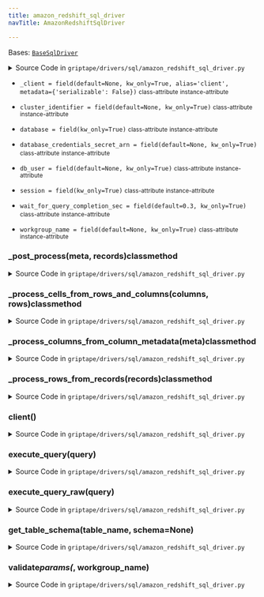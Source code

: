 ```yaml
---
title: amazon_redshift_sql_driver
navTitle: AmazonRedshiftSqlDriver

---
```


<span id="griptape.drivers.sql.amazon_redshift_sql_driver.AmazonRedshiftSqlDriver"></span>

Bases:
 [`BaseSqlDriver`](./#griptape.drivers.sql.BaseSqlDriver "BaseSqlDriver (griptape.drivers.sql.BaseSqlDriver)")

<details><summary>Source Code in <code>griptape&#47;drivers&#47;sql&#47;amazon_redshift_sql_driver.py</code></summary>

```python
@define
class AmazonRedshiftSqlDriver(BaseSqlDriver):
    database: str = field(kw_only=True)
    session: boto3.Session = field(kw_only=True)
    cluster_identifier: Optional[str] = field(default=None, kw_only=True)
    workgroup_name: Optional[str] = field(default=None, kw_only=True)
    db_user: Optional[str] = field(default=None, kw_only=True)
    database_credentials_secret_arn: Optional[str] = field(default=None, kw_only=True)
    wait_for_query_completion_sec: float = field(default=0.3, kw_only=True)
    _client: Optional[RedshiftDataAPIServiceClient] = field(
        default=None, kw_only=True, alias="client", metadata={"serializable": False}
    )

    @lazy_property()
    def client(self) -> RedshiftDataAPIServiceClient:
        return self.session.client("redshift-data")

    @workgroup_name.validator  # pyright: ignore[reportAttributeAccessIssue, reportOptionalMemberAccess]
    def validate_params(self, _: Attribute, workgroup_name: Optional[str]) -> None:
        if not self.cluster_identifier and not self.workgroup_name:
            raise ValueError("Provide a value for one of `cluster_identifier` or `workgroup_name`")
        if self.cluster_identifier and self.workgroup_name:
            raise ValueError("Provide a value for either `cluster_identifier` or `workgroup_name`, but not both")

    @classmethod
    def _process_rows_from_records(cls, records: list) -> list[list]:
        return [[c[list(c.keys())[0]] for c in r] for r in records]

    @classmethod
    def _process_cells_from_rows_and_columns(cls, columns: list, rows: list[list]) -> list[dict[str, Any]]:
        return [{column: r[idx] for idx, column in enumerate(columns)} for r in rows]

    @classmethod
    def _process_columns_from_column_metadata(cls, meta: dict) -> list:
        return [k["name"] for k in meta]

    @classmethod
    def _post_process(cls, meta: dict, records: list) -> list[dict[str, Any]]:
        columns = cls._process_columns_from_column_metadata(meta)
        rows = cls._process_rows_from_records(records)
        return cls._process_cells_from_rows_and_columns(columns, rows)

    def execute_query(self, query: str) -> Optional[list[BaseSqlDriver.RowResult]]:
        rows = self.execute_query_raw(query)
        if rows:
            return [BaseSqlDriver.RowResult(row) for row in rows]
        return None

    def execute_query_raw(self, query: str) -> Optional[list[dict[str, Optional[Any]]]]:
        function_kwargs = {"Sql": query, "Database": self.database}
        if self.workgroup_name:
            function_kwargs["WorkgroupName"] = self.workgroup_name
        if self.cluster_identifier:
            function_kwargs["ClusterIdentifier"] = self.cluster_identifier
        if self.db_user:
            function_kwargs["DbUser"] = self.db_user
        if self.database_credentials_secret_arn:
            function_kwargs["SecretArn"] = self.database_credentials_secret_arn

        response = self.client.execute_statement(**function_kwargs)  # pyright: ignore[reportArgumentType]
        response_id = response["Id"]

        statement = self.client.describe_statement(Id=response_id)

        while statement["Status"] in ["SUBMITTED", "PICKED", "STARTED"]:
            time.sleep(self.wait_for_query_completion_sec)
            statement = self.client.describe_statement(Id=response_id)

        if statement["Status"] == "FINISHED":
            statement_result = self.client.get_statement_result(Id=response_id)
            results = statement_result.get("Records", [])

            while "NextToken" in statement_result:
                statement_result = self.client.get_statement_result(
                    Id=response_id,
                    NextToken=statement_result["NextToken"],
                )
                results = results + response.get("Records", [])

            return self._post_process(statement_result["ColumnMetadata"], results)  # pyright: ignore[reportArgumentType]

        if statement["Status"] in ["FAILED", "ABORTED"]:
            return None
        return None

    def get_table_schema(self, table_name: str, schema: Optional[str] = None) -> Optional[str]:
        function_kwargs = {"Database": self.database, "Table": table_name}
        if schema:
            function_kwargs["Schema"] = schema
        if self.workgroup_name:
            function_kwargs["WorkgroupName"] = self.workgroup_name
        if self.cluster_identifier:
            function_kwargs["ClusterIdentifier"] = self.cluster_identifier
        if self.db_user:
            function_kwargs["DbUser"] = self.db_user
        if self.database_credentials_secret_arn:
            function_kwargs["SecretArn"] = self.database_credentials_secret_arn
        response = self.client.describe_table(**function_kwargs)  # pyright: ignore[reportArgumentType]
        return str([col["name"] for col in response["ColumnList"] if "name" in col])
```

</details>

-   `_client = field(default=None, kw_only=True, alias='client', metadata={'serializable': False})` <small>class-attribute</small> <small>instance-attribute</small>  <span id="griptape.drivers.sql.amazon_redshift_sql_driver.AmazonRedshiftSqlDriver._client"></span> 

-   `cluster_identifier = field(default=None, kw_only=True)` <small>class-attribute</small> <small>instance-attribute</small>  <span id="griptape.drivers.sql.amazon_redshift_sql_driver.AmazonRedshiftSqlDriver.cluster_identifier"></span> 

-   `database = field(kw_only=True)` <small>class-attribute</small> <small>instance-attribute</small>  <span id="griptape.drivers.sql.amazon_redshift_sql_driver.AmazonRedshiftSqlDriver.database"></span> 

-   `database_credentials_secret_arn = field(default=None, kw_only=True)` <small>class-attribute</small> <small>instance-attribute</small>  <span id="griptape.drivers.sql.amazon_redshift_sql_driver.AmazonRedshiftSqlDriver.database_credentials_secret_arn"></span> 

-   `db_user = field(default=None, kw_only=True)` <small>class-attribute</small> <small>instance-attribute</small>  <span id="griptape.drivers.sql.amazon_redshift_sql_driver.AmazonRedshiftSqlDriver.db_user"></span> 

-   `session = field(kw_only=True)` <small>class-attribute</small> <small>instance-attribute</small>  <span id="griptape.drivers.sql.amazon_redshift_sql_driver.AmazonRedshiftSqlDriver.session"></span> 

-   `wait_for_query_completion_sec = field(default=0.3, kw_only=True)` <small>class-attribute</small> <small>instance-attribute</small>  <span id="griptape.drivers.sql.amazon_redshift_sql_driver.AmazonRedshiftSqlDriver.wait_for_query_completion_sec"></span> 

-   `workgroup_name = field(default=None, kw_only=True)` <small>class-attribute</small> <small>instance-attribute</small>  <span id="griptape.drivers.sql.amazon_redshift_sql_driver.AmazonRedshiftSqlDriver.workgroup_name"></span> 

<span id="griptape.drivers.sql.amazon_redshift_sql_driver.AmazonRedshiftSqlDriver._post_process"></span>

### \_post_process(meta, records)classmethod

<details><summary>Source Code in <code>griptape&#47;drivers&#47;sql&#47;amazon_redshift_sql_driver.py</code></summary>

```python
@classmethod
def _post_process(cls, meta: dict, records: list) -> list[dict[str, Any]]:
    columns = cls._process_columns_from_column_metadata(meta)
    rows = cls._process_rows_from_records(records)
    return cls._process_cells_from_rows_and_columns(columns, rows)
```

</details>

<span id="griptape.drivers.sql.amazon_redshift_sql_driver.AmazonRedshiftSqlDriver._process_cells_from_rows_and_columns"></span>

### \_process_cells_from_rows_and_columns(columns, rows)classmethod

<details><summary>Source Code in <code>griptape&#47;drivers&#47;sql&#47;amazon_redshift_sql_driver.py</code></summary>

```python
@classmethod
def _process_cells_from_rows_and_columns(cls, columns: list, rows: list[list]) -> list[dict[str, Any]]:
    return [{column: r[idx] for idx, column in enumerate(columns)} for r in rows]
```

</details>

<span id="griptape.drivers.sql.amazon_redshift_sql_driver.AmazonRedshiftSqlDriver._process_columns_from_column_metadata"></span>

### \_process_columns_from_column_metadata(meta)classmethod

<details><summary>Source Code in <code>griptape&#47;drivers&#47;sql&#47;amazon_redshift_sql_driver.py</code></summary>

```python
@classmethod
def _process_columns_from_column_metadata(cls, meta: dict) -> list:
    return [k["name"] for k in meta]
```

</details>

<span id="griptape.drivers.sql.amazon_redshift_sql_driver.AmazonRedshiftSqlDriver._process_rows_from_records"></span>

### \_process_rows_from_records(records)classmethod

<details><summary>Source Code in <code>griptape&#47;drivers&#47;sql&#47;amazon_redshift_sql_driver.py</code></summary>

```python
@classmethod
def _process_rows_from_records(cls, records: list) -> list[list]:
    return [[c[list(c.keys())[0]] for c in r] for r in records]
```

</details>

<span id="griptape.drivers.sql.amazon_redshift_sql_driver.AmazonRedshiftSqlDriver.client"></span>

### client()

<details><summary>Source Code in <code>griptape&#47;drivers&#47;sql&#47;amazon_redshift_sql_driver.py</code></summary>

```python
@lazy_property()
def client(self) -> RedshiftDataAPIServiceClient:
    return self.session.client("redshift-data")
```

</details>

<span id="griptape.drivers.sql.amazon_redshift_sql_driver.AmazonRedshiftSqlDriver.execute_query"></span>

### execute_query(query)

<details><summary>Source Code in <code>griptape&#47;drivers&#47;sql&#47;amazon_redshift_sql_driver.py</code></summary>

```python
def execute_query(self, query: str) -> Optional[list[BaseSqlDriver.RowResult]]:
    rows = self.execute_query_raw(query)
    if rows:
        return [BaseSqlDriver.RowResult(row) for row in rows]
    return None
```

</details>

<span id="griptape.drivers.sql.amazon_redshift_sql_driver.AmazonRedshiftSqlDriver.execute_query_raw"></span>

### execute_query_raw(query)

<details><summary>Source Code in <code>griptape&#47;drivers&#47;sql&#47;amazon_redshift_sql_driver.py</code></summary>

```python
def execute_query_raw(self, query: str) -> Optional[list[dict[str, Optional[Any]]]]:
    function_kwargs = {"Sql": query, "Database": self.database}
    if self.workgroup_name:
        function_kwargs["WorkgroupName"] = self.workgroup_name
    if self.cluster_identifier:
        function_kwargs["ClusterIdentifier"] = self.cluster_identifier
    if self.db_user:
        function_kwargs["DbUser"] = self.db_user
    if self.database_credentials_secret_arn:
        function_kwargs["SecretArn"] = self.database_credentials_secret_arn

    response = self.client.execute_statement(**function_kwargs)  # pyright: ignore[reportArgumentType]
    response_id = response["Id"]

    statement = self.client.describe_statement(Id=response_id)

    while statement["Status"] in ["SUBMITTED", "PICKED", "STARTED"]:
        time.sleep(self.wait_for_query_completion_sec)
        statement = self.client.describe_statement(Id=response_id)

    if statement["Status"] == "FINISHED":
        statement_result = self.client.get_statement_result(Id=response_id)
        results = statement_result.get("Records", [])

        while "NextToken" in statement_result:
            statement_result = self.client.get_statement_result(
                Id=response_id,
                NextToken=statement_result["NextToken"],
            )
            results = results + response.get("Records", [])

        return self._post_process(statement_result["ColumnMetadata"], results)  # pyright: ignore[reportArgumentType]

    if statement["Status"] in ["FAILED", "ABORTED"]:
        return None
    return None
```

</details>

<span id="griptape.drivers.sql.amazon_redshift_sql_driver.AmazonRedshiftSqlDriver.get_table_schema"></span>

### get_table_schema(table_name, schema=None)

<details><summary>Source Code in <code>griptape&#47;drivers&#47;sql&#47;amazon_redshift_sql_driver.py</code></summary>

```python
def get_table_schema(self, table_name: str, schema: Optional[str] = None) -> Optional[str]:
    function_kwargs = {"Database": self.database, "Table": table_name}
    if schema:
        function_kwargs["Schema"] = schema
    if self.workgroup_name:
        function_kwargs["WorkgroupName"] = self.workgroup_name
    if self.cluster_identifier:
        function_kwargs["ClusterIdentifier"] = self.cluster_identifier
    if self.db_user:
        function_kwargs["DbUser"] = self.db_user
    if self.database_credentials_secret_arn:
        function_kwargs["SecretArn"] = self.database_credentials_secret_arn
    response = self.client.describe_table(**function_kwargs)  # pyright: ignore[reportArgumentType]
    return str([col["name"] for col in response["ColumnList"] if "name" in col])
```

</details>

<span id="griptape.drivers.sql.amazon_redshift_sql_driver.AmazonRedshiftSqlDriver.validate_params"></span>

### validate*params(*, workgroup_name)

<details><summary>Source Code in <code>griptape&#47;drivers&#47;sql&#47;amazon_redshift_sql_driver.py</code></summary>

```python
@workgroup_name.validator  # pyright: ignore[reportAttributeAccessIssue, reportOptionalMemberAccess]
def validate_params(self, _: Attribute, workgroup_name: Optional[str]) -> None:
    if not self.cluster_identifier and not self.workgroup_name:
        raise ValueError("Provide a value for one of `cluster_identifier` or `workgroup_name`")
    if self.cluster_identifier and self.workgroup_name:
        raise ValueError("Provide a value for either `cluster_identifier` or `workgroup_name`, but not both")
```

</details>
